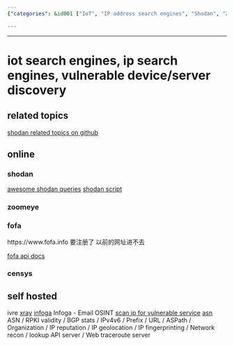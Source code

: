 ```yaml
---
{"categories": &id001 ["IoT", "IP address search engines", "Shodan", "Zoomeye", "Fofa", "Censys", "Network reconnaissance"], "category": "IoT", "date": "2022-10-06 10:20:32", "description": "The article delves into the world of IoT and IP address search engines, such as Shodan, Zoomeye, Fofa, and Censys. It also explores various tools available for discovering vulnerable devices/servers and conducting network reconnaissance.", "tags": *id001, "title": "iot search engines, ip search engines, vulnerable device/server discovery"}

---
```


------

# iot search engines, ip search engines, vulnerable device/server discovery

## related topics

[shodan related topics on github](https://github.com/topics/shodan)

## online

### shodan
[awesome shodan queries](https://github.com/jakejarvis/awesome-shodan-queries)
[shodan script](https://github.com/random-robbie/My-Shodan-Scripts)

### zoomeye

### fofa

https://www.fofa.info
要注册了 以前的网址进不去

[fofa api docs](https://fofa.info/api/stats/statistical)

### censys

## self hosted
ivre
[xray](https://github.com/evilsocket/xray)
[infoga](https://github.com/m4ll0k/Infoga) Infoga - Email OSINT
[scan ip for vulnerable service](https://github.com/s0md3v/Silver)
[asn](https://github.com/nitefood/asn) ASN / RPKI validity / BGP stats / IPv4v6 / Prefix / URL / ASPath / Organization / IP reputation / IP geolocation / IP fingerprinting / Network recon / lookup API server / Web traceroute server

